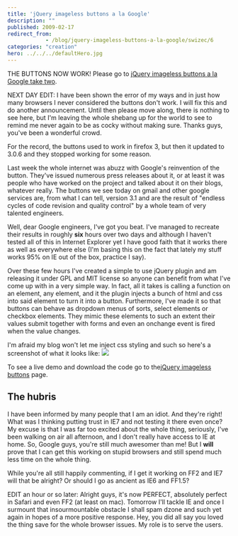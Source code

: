 ```yaml
---
title: 'jQuery imageless buttons a la Google'
description: ""
published: 2009-02-17
redirect_from: 
            - /blog/jquery-imageless-buttons-a-la-google/swizec/6
categories: "creation"
hero: ../../../defaultHero.jpg
---
```

THE BUTTONS NOW WORK! Please go to [jQuery imageless buttons a la Google take two](http://swizec.com/blog/jquery-imageless-buttons-a-la-google-take-two/2/429).

NEXT DAY EDIT: I have been shown the error of my ways and in just how many browsers I never considered the buttons don&#x27;t work. I will fix this and do another announcement. Until then please move along, there is nothing to see here, but I&#x27;m leaving the whole shebang up for the world to see to remind me never again to be as cocky without making sure. Thanks guys, you&#x27;ve been a wonderful crowd.

For the record, the buttons used to work in firefox 3, but then it updated to 3.0.6 and they stopped working for some reason.

Last week the whole internet was abuzz with Google&#x27;s reinvention of the button. They&#x27;ve issued numerous press releases about it, or at least it was people who have worked on the project and talked about it on their blogs, whatever really. The buttons we see today on gmail and other google services are, from what I can tell, version 3.1 and are the result of &quot;endless cycles of code revision and quality control&quot; by a whole team of very talented engineers.

Well, dear Google engineers, I&#x27;ve got you beat. I&#x27;ve managed to recreate their results in roughly **six** hours over two days and although I haven&#x27;t tested all of this in Internet Explorer yet I have good faith that it works there as well as everywhere else (I&#x27;m basing this on the fact that lately my stuff works 95% on IE out of the box, practice I say).

Over these few hours I&#x27;ve created a simple to use jQuery plugin and am releasing it under GPL and MIT license so anyone can benefit from what I&#x27;ve come up with in a very simple way. In fact, all it takes is calling a function on an element, any element, and it the plugin injects a bunch of html and css into said element to turn it into a button. Furthermore, I&#x27;ve made it so that buttons can behave as dropdown menus of sorts, select elements or checkbox elements. They mimic these elements to such an extent their values submit together with forms and even an onchange event is fired when the value changes.

I&#x27;m afraid my blog won&#x27;t let me inject css styling and such so here&#x27;s a screenshot of what it looks like: ![](http://swizec.com/code/styledButton/example.png)

To see a live demo and download the code go to the[jQuery imageless buttons](http://swizec.com/code/styledButton/) page.

## The hubris

I have been informed by many people that I am an idiot. And they&#x27;re right! What was I thinking putting trust in IE7 and not testing it there even once? My excuse is that I was far too excited about the whole thing, seriously, I&#x27;ve been walking on air all afternoon, and I don&#x27;t really have access to IE at home. So, Google guys, you&#x27;re still much awesomer than me! But I **will** prove that I can get this working on stupid browsers and still spend much less time on the whole thing.

While you&#x27;re all still happily commenting, if I get it working on FF2 and IE7 will that be alright? Or should I go as ancient as IE6 and FF1.5?

EDIT an hour or so later: Alright guys, it&#x27;s now PERFECT, absolutely perfect in Safari and even FF2 (at least on mac). Tomorrow I&#x27;ll tackle IE and once I surmount that insourmountable obstacle I shall spam dzone and such yet again in hopes of a more positive response. Hey, you did all say you loved the thing save for the whole browser issues. My role is to serve the users.
